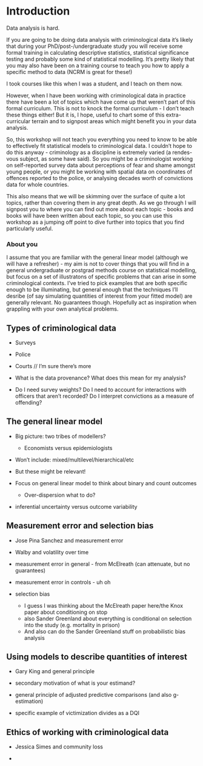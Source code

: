 # Introduction

Data analysis is hard.

If you are going to be doing data analysis with criminological data it's likely that during your PhD/post-/undergraduate study you will receive some formal training in calculating descriptive statistics, statistical significance testing and probably some kind of statistical modelling. It's pretty likely that you may also have been on a training course to teach you how to apply a specific method to data (NCRM is great for these!)

I took courses like this when I was a student, and I teach on them now.

However, when I have been working with criminological data in practice there have been a lot of topics which have come up that weren't part of this formal curriculum. This is not to knock the formal curriculum - I don't teach these things either! But it is, I hope, useful to chart some of this extra-curricular terrain and to signpost areas which might benefit you in your data analysis.

So, this workshop will not teach you everything you need to know to be able to effectively fit statistical models to criminological data. I couldn't hope to do this anyway - criminology as a discipline is extremely varied (a rendes-vous subject, as some have said). So you might be a criminologist working on self-reported survey data about perceptions of fear and shame amongst young people, or you might be working with spatial data on coordinates of offences reported to the police, or analysing decades worth of convictions data for whole countries.

This also means that we will be skimming over the surface of quite a lot topics, rather than covering them in any great depth. As we go through I will signpost you to where you can find out more about each topic - books and books will have been written about each topic, so you can use this workshop as a jumping off point to dive further into topics that you find particularly useful.


### About you

I assume that you are familiar with the general linear model (although we will have a refresher) - my aim is not to cover things that you will find in a general undergraduate or postgrad methods course on statistical modelling, but focus on a set of illustratons of specific problems that can arise in some criminological contexts. I've tried to pick examples that are both specific enough to be illuminating, but general enough that the techniques I'll desribe (of say simulating quantities of interest from your fitted model) are generally relevant. No guarantees though. Hopefully act as inspiration when grappling with your own analytical problems.



## Types of criminological data

-   Surveys

-   Police

-   Courts // I'm sure there's more

-   What is the data provenance? What does this mean for my analysis?

-   Do I need survey weights? Do I need to account for interactions with officers that aren't recorded? Do I interpret convictions as a measure of offending?

## The general linear model

-   Big picture: two tribes of modellers?

    -   Economists versus epidemiologists

-   Won't include: mixed/multilevel/hierarchical/etc

-   But these might be relevant!

-   Focus on general linear model to think about binary and count outcomes

    -   Over-dispersion what to do?

-   inferential uncertainty versus outcome variability

## Measurement error and selection bias

-   Jose Pina Sanchez and measurement error

-   Walby and volatility over time

-   measurement error in general - from McElreath (can attenuate, but no guarantees)

-   measurement error in controls - uh oh

-   selection bias

    -   I guess I was thinking about the McElreath paper here/the Knox paper about conditioning on stop
    -   also Sander Greenland about everything is conditional on selection into the study (e.g. mortality in prison)
    -   And also can do the Sander Greenland stuff on probabilistic bias analysis

## Using models to describe quantities of interest

-   Gary King and general principle

-   secondary motivation of what is your estimand?

-   general principle of adjusted predictive comparisons (and also g-estimation)

-   specific example of victimization divides as a DQI

## Ethics of working with criminological data

-   Jessica Simes and community loss

-   
